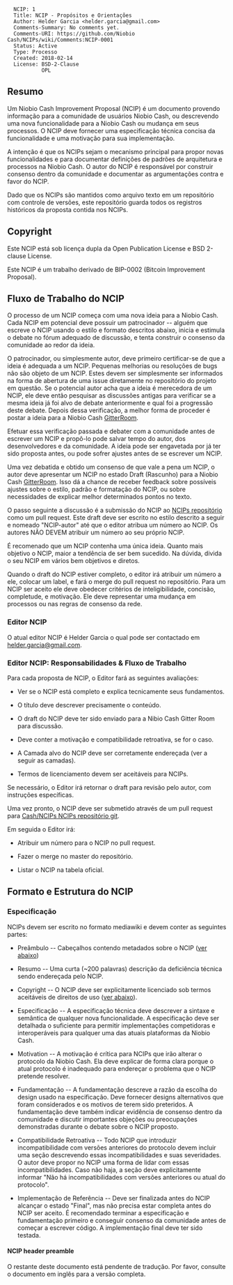 <pre>
  NCIP: 1
  Title: NCIP - Propósitos e Orientações
  Author: Helder Garcia <helder.garcia@gmail.com>
  Comments-Summary: No comments yet.
  Comments-URI: https://github.com/Niobio Cash/NCIPs/wiki/Comments:NCIP-0001
  Status: Active
  Type: Processo
  Created: 2018-02-14
  License: BSD-2-Clause
           OPL
</pre>

==Resumo==

Um Niobio Cash Improvement Proposal (NCIP) é um documento provendo informação para a comunidade de usuários Niobio Cash, ou descrevendo uma nova funcionalidade para a Niobio Cash ou mudança em seus processos. O NCIP deve fornecer uma especificação técnica concisa da funcionalidade e uma motivação para sua implementação.

A intenção é que os NCIPs sejam o mecanismo principal para propor novas funcionalidades e para documentar definições de padrões de arquitetura e processos na Niobio Cash. O autor do NCIP é responsável por construir consenso dentro da comunidade e documentar as argumentações contra e favor do NCIP.

Dado que os NCIPs são mantidos como arquivo texto em um repositório com controle de versões, este repositório guarda todos os registros históricos da proposta contida nos NCIPs.

==Copyright==

Este NCIP está sob licença dupla da Open Publication License e BSD 2-clause License.

Este NCIP é um trabalho derivado de BIP-0002 (Bitcoin Improvement Proposal).

==Fluxo de Trabalho do NCIP==

O processo de um NCIP começa com uma nova ideia para a Niobio Cash. Cada NCIP em potencial deve possuir um patrocinador -- alguém que escreve o NCIP usando o estilo e formato descritos abaixo, inicia e estimula o debate no fórum adequado de discussão, e tenta construir o consenso da comunidade ao redor da ideia.

O patrocinador, ou simplesmente autor, deve primeiro certificar-se de que a ideia é adequada a um NCIP. Pequenas melhorias ou resoluções de bugs não são objeto de um NCIP. Estes devem ser simplesmente ser informados na forma de abertura de uma issue diretamente no repositório do projeto em questão. Se o potencial autor acha que a ideia é merecedora de um NCIP, ele deve então pesquisar as discussões antigas para verificar se a mesma ideia já foi alvo de debate anteriormente e qual foi a progressão deste debate. Depois dessa verificação, a melhor forma de proceder é postar a ideia para a Niobio Cash [https://gitter.im/NiobioCoin GitterRoom].

Efetuar essa verificação passada e debater com a comunidade antes de escrever um NCIP e propô-lo pode salvar tempo do autor, dos desenvolvedores e da comunidade. A ideia pode ser engavetada por já ter sido proposta antes, ou pode sofrer ajustes antes de se escrever um NCIP.

Uma vez debatida e obtido um consenso de que vale a pena um NCIP, o autor deve apresentar um NCIP no estado Draft (Rascunho) para a Niobio Cash [https://gitter.im/NiobioCoin GitterRoom]. Isso dá a chance de receber feedback sobre possíveis ajustes sobre o estilo, padrão e formatação do NCIP, ou sobre necessidades de explicar melhor determinados pontos no texto.

O passo seguinte a discussão é a submissão do NCIP ao [https://github.com/niobio-cash/ncips NCIPs repositório] como um pull request. Este draft deve ser escrito no estilo descrito a seguir e nomeado "NCIP-autor" até que o editor atribua um número ao NCIP. Os autores NÃO DEVEM atribuir um número ao seu próprio NCIP.

É recomenado que um NCIP contenha uma única ideia. Quanto mais objetivo o NCIP, maior a tendência de ser bem sucedido. Na dúvida, divida o seu NCIP em vários bem objetivos e diretos.

Quando o draft do NCIP estiver completo, o editor irá atribuir um número a ele, colocar um label, e fará o merge do pull request no repositório. Para um NCIP ser aceito ele deve obedecer critérios de inteligibilidade, concisão, completude, e motivação. Ele deve representar uma mudança em processos ou nas regras de consenso da rede.

===Editor NCIP===

O atual editor NCIP é Helder Garcia o qual pode ser contactado em [[mailto:helder.garcia@gmail.com|helder.garcia@gmail.com]].

===Editor NCIP: Responsabilidades & Fluxo de Trabalho===

Para cada proposta de NCIP, o Editor fará as seguintes avaliações:

* Ver se o NCIP está completo e explica tecnicamente seus fundamentos.

* O título deve descrever precisamente o conteúdo.

* O draft do NCIP deve ter sido enviado para a Nibio Cash Gitter Room para discussão.

* Deve conter a motivação e compatibilidade retroativa, se for o caso.

* A Camada alvo do NCIP deve ser corretamente endereçada (ver a seguir as camadas).

* Termos de licenciamento devem ser aceitáveis para NCIPs.

Se necessário, o Editor irá retornar o draft para revisão pelo autor, com instruções específicas.

Uma vez pronto, o NCIP deve ser submetido através de um pull request para [https://github.com/Niobio Cash/NCIPs NCIPs repositório git].

Em seguida o Editor irá:

* Atribuir um número para o NCIP no pull request.

* Fazer o merge no master do repositório.

* Listar o NCIP na tabela oficial.

==Formato e Estrutura do NCIP==

===Especificação===

NCIPs devem ser escrito no formato mediawiki e devem conter as seguintes partes:

* Preãmbulo -- Cabeçalhos contendo metadados sobre o NCIP ([[#NCIP header preamble|ver abaixo]])

* Resumo -- Uma curta (~200 palavras) descrição da deficiência técnica sendo endereçada pelo NCIP.

* Copyright -- O NCIP deve ser explicitamente licenciado sob termos aceitáveis de direitos de uso ([[#NCIP licensing|ver abaixo]]).

* Especificação -- A especificação técnica deve descrever a sintaxe e semântica de qualquer nova funcionalidade. A especificação deve ser detalhada o suficiente para permitir implementações competidoras e interoperáveis para qualquer uma das atuais plataformas da Niobio Cash.

* Motivation -- A motivação é crítica para NCIPs que irão alterar o protocolo da Niobio Cash. Ela deve explicar de forma clara porque o atual protocolo é inadequado para endereçar o problema que o NCIP pretende resolver.

* Fundamentação -- A fundamentação descreve a razão da escolha do design usado na especificação. Deve fornecer designs alternativos que foram considerados e os motivos de terem sido preteridos. A fundamentação deve também indicar evidência de consenso dentro da comunidade e discutir importantes objeções ou preocupações demonstradas durante o debate sobre o NCIP proposto.

* Compatibilidade Retroativa -- Todo NCIP que introduzir incompatibilidade com versões anteriores do protocolo devem incluir uma seção descrevendo essas incompatibilidades e suas severidades. O autor deve propor no NCIP uma forma de lidar com essas incompatibilidades. Caso não haja, a seção deve explicitamente informar "Não há incompatibilidades com versões anteriores ou atual do protocolo".

* Implementação de Referência -- Deve ser finalizada antes do NCIP alcançar o estado "Final", mas não precisa estar completa antes do NCIP ser aceito. É recomendado terminar a especificação e fundamentação primeiro e conseguir consenso da comunidade antes de começar a escrever código. A implementação final deve ter sido testada.

====NCIP header preamble====

O restante deste documento está pendente de tradução. Por favor, consulte o documento em inglês para a versão completa.

